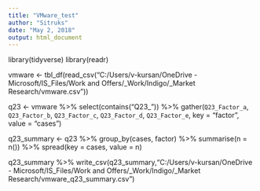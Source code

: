 ```yaml
---
title: "VMware_test"
author: "Sitruks"
date: "May 2, 2018"
output: html_document
---
```

library(tidyverse)
library(readr)


vmware <- tbl_df(read_csv("C:/Users/v-kursan/OneDrive - Microsoft/IS_Files/Work and Offers/_Work/Indigo/_Market Research/vmware.csv"))

q23 <- vmware %>% select(contains("Q23_")) %>% gather(`Q23_Factor_a`, `Q23_Factor_b`, `Q23_Factor_c`, `Q23_Factor_d`, `Q23_Factor_e`, key = "factor", value = "cases")

q23_summary <- q23 %>% group_by(cases, factor) %>% summarise(n = n()) %>% spread(key = cases, value = n) 

q23_summary %>% write_csv(q23_summary,"C:/Users/v-kursan/OneDrive - Microsoft/IS_Files/Work and Offers/_Work/Indigo/_Market Research/vmware_q23_summary.csv")